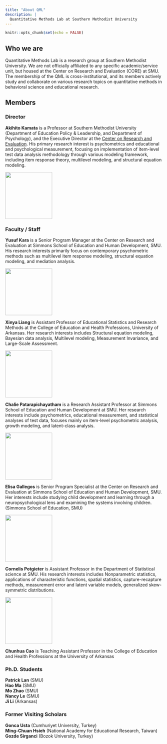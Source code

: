 ```yaml
---
title: "About QML"
description: |
  Quantitative Methods Lab at Southern Methodist University
---
```


```r
knitr::opts_chunk$set(echo = FALSE)
```

## Who we are
Quantitative Methods Lab is a research group at Southern Methodist University. We are not officially affiliated to any specific academic/service unit, but housed at the Center on Research and Evaluation (CORE) at SMU. The membership of the QML is cross-institutional, and its members actively study and collaborate on various research topics on quantitative methods in behavioral science and educational research. 

## Members
### Director
**Akihito Kamata** is a Professor at Southern Methodist University (Department of Education Policy & Leadership, and Department of Psychology), and the Executive Director at the [Center on Research and Evaluation](https://www.smu.edu/simmons/Research/CORE). His primary research interest is psychometrics and educational and psychological measurement, focusing on implementation of item-level test data analysis methodology through various modeling framework, including item response theory, multilevel modeling, and structural equation modeling.  

<aside>
![](https://www.smu.edu/-/media/Site/Simmons/Research/CORE/Team/25985D_095_Kamata-2.jpg?h=208&la=en&w=208&hash=8BAE4AAE98C979C25E377B0F76C503C2){width=150}
</aside>

### Faculty / Staff
**Yusuf Kara** is a Senior Program Manager at the Center on Research and Evaluation at Simmons School of Education and Human Development, SMU. His research interests primarily focus on contemporary psychometric methods such as multilevel item response modeling, structural equation modeling, and mediation analysis.  

<aside>
![](https://www.smu.edu/simmons/Research/CORE/~/media/Site/Simmons/Research/CORE/Team/YKara_416x416){width=150}
</aside>

**Xinya Liang** is Assistant Professor of Educational Statistics and Research Methods at the College of Education and Health Professions, University of Arkansas. Her research interests includes Structural equation modeling, Bayesian data analysis, Multilevel modeling, Measurement Invariance, and Large-Scale Assessment. 

<aside>
![](https://campusdata.uark.edu/resources/images/FacultyStaffProfile/xl014.jpg?w=300){width=150}
</aside>

**Chalie Patarapichayatham** is a Research Assistant Professor at Simmons School of Education and Human Development at SMU. Her research interests include psychometrics, educational measurement, and statistical analyses of test data, focuses mainly on item-level psychometric analysis, growth modeling, and latent-class analysis. 

<aside>
![](https://www.smu.edu/-/media/Site/Simmons/AboutUs/Faculty/Patarapichayatham-Photo.jpg?h=200&la=en&w=175&hash=58D260DAA3C3028CE3C60A3F69DDD1D6){width=150}
</aside>

**Elisa Gallegos** is Senior Program Specialist at the Center on Research and Evaluation at Simmons School of Education and Human Development, SMU. Her interests include studying child development and learning through a neuropsychological lens and examining the systems involving children.(Simmons School of Education, SMU)  

<aside>
![](https://www.smu.edu/-/media/Site/Simmons/Research/CORE/Team/CORE-_0006_26754D_095_Gallegos.jpg?h=208&la=en&w=208&hash=D61770017E6AFFF491E44401BE39C36A){width=150}
</aside>

**Cornelis Potgieter** is Assistant Professor in the Department of Statistical science at SMU. His research interests includes Nonparametric statistics, applications of characteristic functions, spatial statistics, capture-recapture methods, measurement error and latent variable models, generalized skew-symmetric distributions.  

<aside>
![](https://www.smu.edu/-/media/Site/Dedman/Departments/Statistics/NelisPotgieter2.JPG?h=180&la=en&w=120&hash=CAF595AB7018B78418FD3E6C922716E7){width=150}
</aside>

**Chunhua Cao** is Teaching Assistant Professor in the College of Education and Health Professions at the University of Arkansas

### Ph.D. Students
**Patrick Lan** (SMU)  
**Hao Ma** (SMU)  
**Mo Zhao** (SMU)  
**Nancy Le** (SMU)  
**Ji Li** (Arkansas)  

### Former Visiting Scholars
**Gonca Usta** (Cumhuriyet University, Turkey)  
**Ming-Chuan Hsieh** (National Academy for Educational Research, Taiwan)
**Gozde Sirganci** (Bozok University, Turkey)